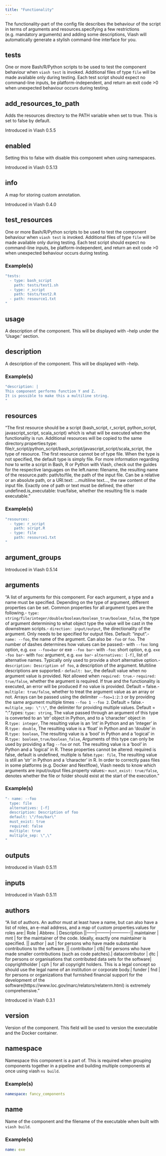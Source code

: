 ```yaml
---
title: "Functionality"
---
```


The functionality-part of the config file describes the behaviour of the script in terms of arguments and resources.\nBy specifying a few restrictions (e.g. mandatory arguments) and adding some descriptions, Viash will automatically generate a stylish command-line interface for you.\n

## tests

One or more Bash/R/Python scripts to be used to test the component behaviour when `viash test` is invoked. Additional files of type `file` will be made available only during testing. Each test script should expect no command-line inputs, be platform-independent, and return an exit code >0 when unexpected behaviour occurs during testing.

## add_resources_to_path

Adds the resources directory to the PATH variable when set to true. This is set to false by default.

Introduced in Viash 0.5.5

## enabled

Setting this to false with disable this component when using namespaces.

Introduced in Viash 0.5.13

## info

A map for storing custom annotation.

Introduced in Viash 0.4.0

## test_resources

One or more Bash/R/Python scripts to be used to test the component behaviour when `viash test` is invoked. Additional files of type `file` will be made available only during testing. Each test script should expect no command-line inputs, be platform-independent, and return an exit code >0 when unexpected behaviour occurs during testing.

### Example(s)

```yaml
"tests:
  - type: bash_script
    path: tests/test1.sh
  - type: r_script
    path: tests/test2.R
  - path: resource1.txt
"
```

## usage

A description of the component. This will be displayed with --help under the 'Usage:' section.

## description

A description of the component. This will be displayed with --help.

### Example(s)

```yaml
"description: |
This component performs function Y and Z.
It is possible to make this a multiline string.
"
```

## resources

"The first resource should be a script (bash_script, r_script, python_script, javascript_script, scala_script) which is what will be executed when the functionality is run. Additional resources will be copied to the same directory.\n\nCommon properties:\n\n * type: file/r_script/python_script/bash_script/javascript_script/scala_script, the type of resource. The first resource cannot be of type file. When the type is not specified, the default type is simply file. For more information regarding how to write a script in Bash, R or Python with Viash, check out the guides for the respective languages on the left.\n * name: filename, the resulting name of the resource.\n * path: path/to/file, the path of the input file. Can be a relative or an absolute path, or a URI.\n * text: ...multiline text..., the raw content of the input file. Exactly one of path or text must be defined, the other undefined.\n * is_executable: true/false, whether the resulting file is made executable.\n"

### Example(s)

```yaml
"resources:
  - type: r_script
    path: script.R
  - type: file
    path: resource1.txt
"
```

## argument_groups

Introduced in Viash 0.5.14

## arguments

"A list of arguments for this component. For each argument, a type and a name must be specified. Depending on the type of argument, different properties can be set. Common properties for all argument types are the following.\n - `type: string/file/integer/double/boolean/boolean_true/boolean_false`, the type of argument determining to what object type the value will be cast in the downstream scripts.\n - `direction: input/output`, the directionality of the argument. Only needs to be specified for output files. Default: “input”.\n - `name: --foo`, the name of the argument. Can also be `-foo` or `foo`. The number of dashes determines how values can be passed:\n   - with `--foo`: long option, e.g. `exe --foo=bar` or exe `--foo bar`\n   - with `-foo`: short option, e.g. `exe -foo bar`\n   - with `foo`: argument, e.g. `exe bar`\n - `alternatives: [-f]`, list of alternative names. Typically only used to provide a short alternative option.\n - `description: Description of foo`, a description of the argument. Multiline descriptions are supported.\n - `default: bar`, the default value when no argument value is provided. Not allowed when `required: true`.\n - `required: true/false`, whether the argument is required. If true and the functionality is executed, an error will be produced if no value is provided. Default = false.\n - `multiple: true/false`, whether to treat the argument value as an array or not. Arrays can be passed using the delimiter `--foo=1:2:3` or by providing the same argument multiple times `--foo 1 --foo 2`. Default = false.\n - `multiple_sep: \":\"`, the delimiter for providing multiple values. Default = “:”.\nOn types: \n * `type: string`, The value passed through an argument of this type is converted to an ‘str’ object in Python, and to a ‘character’ object in R.\n * `type: integer`, The resulting value is an ‘int’ in Python and an ‘integer’ in R.\n * `type: double`, The resulting value is a ‘float’ in Python and an ‘double’ in R.\n * `type: boolean`, The resulting value is a ‘bool’ in Python and a ‘logical’ in R.\n * `type: boolean_true/boolean_false`, Arguments of this type can only be used by providing a flag `--foo` or not. The resulting value is a ‘bool’ in Python and a ‘logical’ in R. These properties cannot be altered: required is false, default is undefined, multiple is false.\n * `type: file`, The resulting value is still an ‘str’ in Python and a ‘character’ in R. In order to correctly pass files in some platforms (e.g. Docker and Nextflow), Viash needs to know which arguments are input/output files.\nAdditional property values:\n - `must_exist: true/false`, denotes whether the file or folder should exist at the start of the execution.\n"

### Example(s)

```yaml
"- name: --foo                           
  type: file
  alternatives: [-f]
  description: Description of foo
  default: \"/foo/bar\"
  must_exist: true
  required: false
  multiple: true
  multiple_sep: \",\"
"
```

## outputs

Introduced in Viash 0.5.11

## inputs

Introduced in Viash 0.5.11

## authors

"A list of authors. An author must at least have a name, but can also have a list of roles, an e-mail address, and a map of custom properties.\n\nSuggested values for roles are:\n| Role | Abbrev. | Description |\n|------|---------|-------------|\n| maintainer | mnt | for the maintainer of the code. Ideally, exactly one maintainer is specified. |\n| author | aut | for persons who have made substantial contributions to the software. |\n| contributor | ctb| for persons who have made smaller contributions (such as code patches).\n| datacontributor | dtc | for persons or organisations that contributed data sets for the software\n| copyrightholder | cph | for all copyright holders. This is a legal concept so should use the legal name of an institution or corporate body.\n| funder | fnd | for persons or organizations that furnished financial support for the development of the software\n\nThe [full list of roles](https://www.loc.gov/marc/relators/relaterm.html) is extremely comprehensive.\n"

Introduced in Viash 0.3.1

## version

Version of the component. This field will be used to version the executable and the Docker container.

## namespace

Namespace this component is a part of. This is required when grouping components together in a pipeline and building multiple components at once using viash `ns build`.

### Example(s)

```yaml
namespace: fancy_components
```

## name

Name of the component and the filename of the executable when built with `viash build`.

### Example(s)

```yaml
name: exe
```

